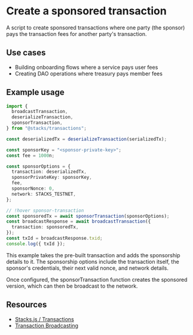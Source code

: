 # Create a sponsored transaction

A script to create sponsored transactions where one party (the sponsor) pays the transaction fees for another party's transaction.

## Use cases

- Building onboarding flows where a service pays user fees
- Creating DAO operations where treasury pays member fees

## Example usage

```typescript -cn
import {
  broadcastTransaction,
  deserializeTransaction,
  sponsorTransaction,
} from "@stacks/transactions";

const deserializedTx = deserializeTransaction(serializedTx);

const sponsorKey = "<sponsor-private-key>";
const fee = 1000n;

const sponsorOptions = {
  transaction: deserializedTx,
  sponsorPrivateKey: sponsorKey,
  fee,
  sponsorNonce: 0,
  network: STACKS_TESTNET,
};

// !hover sponsor-transaction
const sponsoredTx = await sponsorTransaction(sponsorOptions);
const broadcastResponse = await broadcastTransaction({
  transaction: sponsoredTx,
});
const txId = broadcastResponse.txid;
console.log({ txId });
```

This example takes the pre-built transaction and adds the sponsorship details to it. The sponsorship options include the transaction itself, the sponsor's credentials, their next valid nonce, and network details.

Once configured, the <HoverLink href="hover:sponsor-transaction" className="text-[var(--ch-9)]">sponsorTransaction</HoverLink> function creates the sponsored version, which can then be broadcast to the network.

## Resources

- [Stacks.js / Transactions](/stacks/stacks.js/packages/transactions)
- [Transaction Broadcasting](/stacks/stacks.js/guides/broadcast-transactions)
